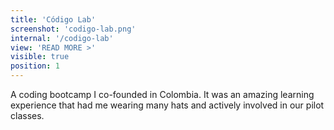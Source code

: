 ```yaml
---
title: 'Código Lab'
screenshot: 'codigo-lab.png'
internal: '/codigo-lab'
view: 'READ MORE >'
visible: true
position: 1
---
```


A coding bootcamp I co-founded in Colombia. It was an amazing learning experience that had me wearing many hats and actively involved in our pilot classes.
